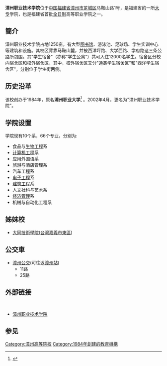 {{coord|24|31|17.08|N|117|38|17.5|E|display=title}}
 {{高校
|名称            =<big>漳州职业技术学院</big>
|外文名          =Zhangzhou Institute of Technology
|图像            =[[File:Zhangzhou_Institute_of_Technology_logo.jpeg|150px]]
|图像说明        =
|拉丁名称        =
|校训            =笃学力行 明德覆物
|中译            =
|建校            =1984年
|闭校            =
|校庆            =
|类型            =[[大专|大专]]
|宗教            =
|捐款            =
|主管官员        =
|主席            =
|书记            =曾建成
|校监            =
|校长            =
|党委书记        =
|副校长          =
|superintendent=
|教务长          =
|副校监          =
|principal     =
|院长            =林培榕
|director      =
|头衔            =
|头衔者          =
|教师            =
|职工            =
|学生            = 约14000
|地址            ={{CHN}}[[福建省|福建省]][[漳州市|漳州市]]马鞍山路1号
|国家            = 中华人民共和国
|州              =
|省              = 福建省
|城市            = 漳州
|校园环境        = 郊區
|面积            = 1250亩
|旧校名          = 漳州职业大学
|free_label    =
|free          =
|体育项目        =
|代表色          =
|昵称            =
|吉祥物          =
|隶属            = 
|邮编            =363000
|网站            =[https://web.archive.org/web/20111102064221/http://www.fjzzy.org/ 漳州职业技术学院]
|地理坐标            ={{coord|24|31|17.08|N|117|38|17.5|E|display=title}}
|标志            =
|脚注            =
}}

'''漳州职业技术学院'''位于[[中国|中国]][[福建省|福建省]][[漳州市|漳州市]][[芗城区|芗城区]]马鞍山路1号，是福建省的一所[[大专|大专]]学院，也是福建省首批[[全日制|全日制]]高等职业学院之一。

== 簡介 ==
漳州职业技术学院占地1250亩，有大型[[图书馆|图书馆]]、游泳池、足球场、学生实训中心等建筑和设施。其校区背靠马鞍山麓，并被西洋坪路、大学西路、学府路这三条公路所包围。其"学生宿舍"（亦称"学生公寓"）共可入住12000名学生。宿舍区分校内宿舍区和校外宿舍区，其中，校外宿舍区又分"通鑫学生宿舍区"和"西洋学生宿舍区"，分别位于学生街两侧。

== 历史沿革 ==
该校创办于1984年，原名'''漳州职业大学'''<ref>{{Cite web |url=http://edu.sina.com.cn/i/25634.shtml |title=漳州职业大学概况 |access-date=2013-09-20 |archive-date=2019-05-20 |archive-url=https://web.archive.org/web/20190520061759/http://edu.sina.com.cn/i/25634.shtml |dead-url=no }}</ref> 。2002年4月，更名为"漳州职业技术学院"。

==学院设置==
学院现有10个系，66个专业，分别为:
*食品与[[生物工程|生物工程]]系  
*[[计算机工程|计算机工程]]系
*应用外国语系
*旅游与酒店管理系
*汽车工程系
*[[电子工程|电子工程]]系
*[[建筑工程|建筑工程]]系
*人文社科与艺术系
*[[经济管理|经济管理]]系
*机械与自动化工程系

==姊妹校==
*[[大同技術學院|大同技術學院]]([[台灣|台灣]][[嘉義市|嘉義市]][[東區_(嘉義市)|東區]])

==公交車==
*[[漳州公交|漳州公交]](可往返[[漳州站|漳州站]])
**11路
**25路
 
==外部链接==
 {{reflist}} 
*[https://web.archive.org/web/20111102064221/http://www.fjzzy.org/ 漳州职业技术学院]

==参见==
{{Commons|Category:Zhangzhou institute of technology}}

{{福建高等院校|nocat}}

[[Category:漳州高等院校|Category:漳州高等院校]]
[[Category:1984年創建的教育機構|Category:1984年創建的教育機構]]